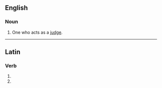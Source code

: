 ==English==

===Noun===
{{en-noun}}

# One who acts as a [[judge]].

----

==Latin==

===Verb===
{{la-verb-form|jūdicātor}}

# {{conjugation of|judico|jūdicō|2|s|fut|pass|imp|lang=la}}
# {{conjugation of|judico|jūdicō|3|s|fut|pass|imp|lang=la}}
{{count page|[[Wiktionary:Page count]]}}